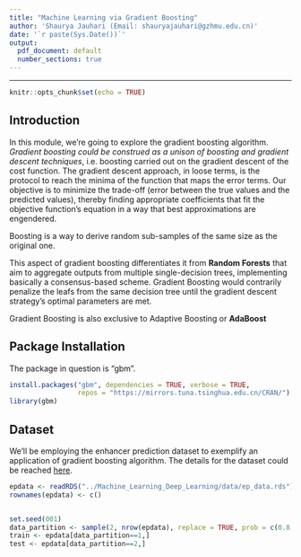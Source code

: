 ```yaml
---
title: "Machine Learning via Gradient Boosting"
author: 'Shaurya Jauhari (Email: shauryajauhari@gzhmu.edu.cn)'
date: '`r paste(Sys.Date())`'
output:
  pdf_document: default
  number_sections: true
---
```


\tableofcontents

***

```r
knitr::opts_chunk$set(echo = TRUE)
```

## Introduction

<p> In this module, we're going to explore the gradient boosting algorithm. *Gradient boosting could be construed as a unison of boosting and gradient descent techniques*, i.e. boosting carried out on the gradient descent of the cost function.
The gradient descent approach, in loose terms, is the protocol to reach the minima of the function that maps the error terms. Our objective is to minimize the trade-off (error between the true values and the predicted values), thereby finding appropriate coefficients that fit the objective function's equation in a way that best approximations are engendered. </p>
<p> Boosting is a way to derive random sub-samples of the same size as the original one.</p>
<p> This aspect of gradient boosting differentiates it from **Random Forests** that aim to aggregate outputs from multiple single-decision trees, implementing basically a consensus-based scheme. Gradient Boosting would contrarily penalize the leafs from the same decision tree until the gradient descent strategy's optimal parameters are met.</p>
<p> Gradient Boosting is also exclusive to Adaptive Boosting or **AdaBoost** </p>


## Package Installation

<p>The package in question is "gbm".</p>

```r

install.packages("gbm", dependencies = TRUE, verbose = TRUE,
                 repos = "https://mirrors.tuna.tsinghua.edu.cn/CRAN/")
library(gbm)

```

## Dataset

<p>We'll be employing the enhancer prediction dataset to exemplify an application of gradient boosting algorithm. The details for the dataset could be reached [here](https://nbviewer.jupyter.org/github/shauryajauhari/Machine_Learning/blob/master/Machine_Learning_Deep_Learning/enhancer_prediction_dataset_protocol.ipynb).</p>

```r

epdata <- readRDS("../Machine_Learning_Deep_Learning/data/ep_data.rds")
rownames(epdata) <- c()


set.seed(001)
data_partition <- sample(2, nrow(epdata), replace = TRUE, prob = c(0.8,0.2))
train <- epdata[data_partition==1,]
test <- epdata[data_partition==2,]

```

